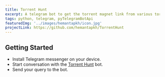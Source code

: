 ```yaml
---
title: Torrent Hunt
excerpt: A telegram bot to get the torrent magnet link from various torrent sites.
tags: python, telegram, pyTelegramBotApi
featuredImg: '../images/hemantapkh/icon.jpg'
projectLink: https://github.com/hemantapkh/TorrentHunt
---
```


## Getting Started

* Install Telegram messenger on your device.
* Start conversation with the [Torrent Hunt](https://t.me/torrenthuntbot) bot.
* Send your query to the bot.
